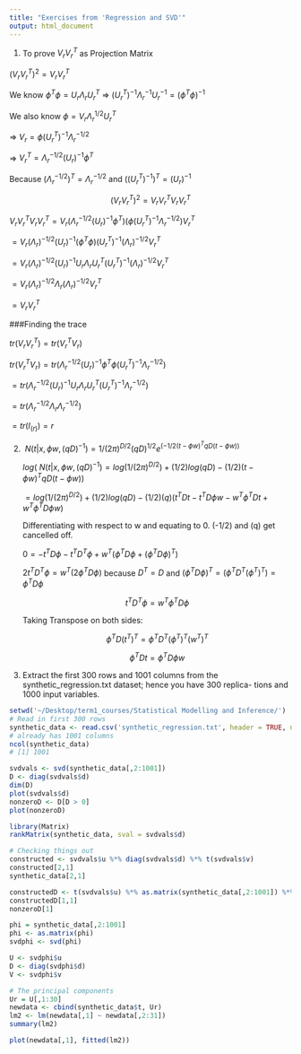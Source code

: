 ```yaml
---
title: "Exercises from 'Regression and SVD'"
output: html_document
---
```


1. To prove $V_rV_r^{T}$ as Projection Matrix 
  
  $(V_rV_r^{T})^2 = V_rV_r^{T}$ 
  
  We know $\phi^{T}\phi = U_r\Lambda_rU_r^{T}$   =>   $(U_r^{T})^{-1}\Lambda_r^{-1}U_r^{-1} = (\phi^{T}\phi)^{-1}$
  
  We also know $\phi = V_r\Lambda_r^{1/2}U_r^{T}$   
  
  =>   $V_r = \phi(U_r^{T})^{-1}\Lambda_r^{-1/2}$   
  
  => $V_r^{T} = \Lambda_r^{-1/2}(U_r)^{-1}\phi^{T}$ 
  
  Because $(\Lambda_r^{-1/2})^{T} = \Lambda_r^{-1/2}$ and $((U_r^{T})^{-1})^{T} = (U_r)^{-1}$
  
   $$(V_rV_r^{T})^2 = V_rV_r^{T}V_rV_r^{T}$$
   
   $V_rV_r^{T}V_rV_r^{T} = V_r(\Lambda_r^{-1/2}(U_r)^{-1}\phi^{T})(\phi(U_r^{T})^{-1}\Lambda_r^{-1/2})V_r^{T}$
   
   
   $= V_r(\Lambda_r)^{-1/2}(U_r)^{-1}(\phi^{T}\phi)(U_r^{T})^{-1}(\Lambda_r)^{-1/2}V_r^{T}$
   
   $= V_r(\Lambda_r)^{-1/2}(U_r)^{-1}U_r\Lambda_rU_r^{T}(U_r^{T})^{-1}(\Lambda_r)^{-1/2}V_r^{T}$
   
   $= V_r(\Lambda_r)^{-1/2}\Lambda_r(\Lambda_r)^{-1/2}V_r^{T}$
   
   $= V_rV_r^{T}$  
   
###Finding the trace

   $tr(V_rV_r^{T}) = tr(V_r^{T}V_r)$
   
   $tr(V_r^{T}V_r) = tr(\Lambda_r^{-1/2}(U_r)^{-1}\phi^{T}\phi(U_r^{T})^{-1}\Lambda_r^{-1/2})$
   
   $= tr(\Lambda_r^{-1/2}(U_r)^{-1}U_r\Lambda_rU_r^{T}(U_r^{T})^{-1}\Lambda_r^{-1/2})$
   
   $= tr(\Lambda_r^{-1/2}\Lambda_r\Lambda_r^{-1/2})$
   
   $= tr(I_{(r)}) = r$

2. $\ N(t | x, \phi w,(qD)^{-1}) = 1/(2\pi)^{D/2}(qD)^{1/2}e^{(-1/2(t - \phi w)^{T}qD(t - \phi w))}$
   
   $log(\ N(t | x, \phi w,(qD)^{-1}) = log(1/(2\pi)^{D/2}) + (1/2)log(qD) -(1/2)(t - \phi w)^{T}qD(t - \phi w))$
   
   $= log(1/(2\pi)^{D/2}) + (1/2)log(qD) -(1/2)(q)(t^{T}Dt - t^{T}D\phi w - w^{T}\phi^{T} Dt + w^{T} \phi^{T} D \phi w)$
   
   Differentiating with respect to w and equating to 0. (-1/2) and (q) get cancelled off.
   
   $0 = -t^{T}D\phi -t^{T}D^{T}\phi + w^{T}(\phi^{T} D \phi + (\phi^{T} D \phi)^{T})$
   
   $2t^{T}D^{T}\phi = w^{T}(2 \phi^{T} D \phi)$ because $D^{T} = D$ and $(\phi^{T} D \phi)^{T} = (\phi^{T} D^{T} (\phi^{T})^{T}) = \phi^{T} D \phi$ 
   
   $$t^{T}D^{T}\phi = w^{T}\phi^{T} D \phi$$
   
   Taking Transpose on both sides:
   
   $$\phi^{T}D(t^{T})^{T} = \phi^{T} D^{T} (\phi^{T})^{T} (w^{T})^{T} $$
   
   $$\phi^{T}Dt = \phi^{T} D \phi w$$

3. Extract the first 300 rows and 1001 columns from the synthetic_regression.txt dataset; hence you have 300 replica- tions and 1000 input variables.


```r
setwd('~/Desktop/term1_courses/Statistical Modelling and Inference/')
# Read in first 300 rows
synthetic_data <- read.csv('synthetic_regression.txt', header = TRUE, nrows = 300, sep = " ")
# already has 1001 columns
ncol(synthetic_data)
# [1] 1001

svdvals <- svd(synthetic_data[,2:1001])
D <- diag(svdvals$d)
dim(D)
plot(svdvals$d)
nonzeroD <- D[D > 0]
plot(nonzeroD)

library(Matrix)
rankMatrix(synthetic_data, sval = svdvals$d)

# Checking things out
constructed <- svdvals$u %*% diag(svdvals$d) %*% t(svdvals$v)
constructed[2,1]
synthetic_data[2,1]

constructedD <- t(svdvals$u) %*% as.matrix(synthetic_data[,2:1001]) %*% svdvals$v
constructedD[1,1]
nonzeroD[1]

phi = synthetic_data[,2:1001]
phi <- as.matrix(phi)
svdphi <- svd(phi)

U <- svdphi$u
D <- diag(svdphi$d)
V <- svdphi$v

# The principal components
Ur = U[,1:30]
newdata <- cbind(synthetic_data$t, Ur)
lm2 <- lm(newdata[,1] ~ newdata[,2:31])
summary(lm2)

plot(newdata[,1], fitted(lm2))
```